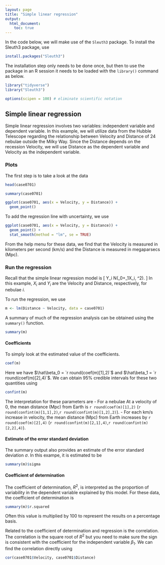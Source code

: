 ```yaml
---
layout: page
title: "Simple linear regression"
output:
  html_document:
    toc: true
---
```


In the code below, we will make use of the `Sleuth3` package.
To install the Sleuth3 package, use 

```r
install.packages("Sleuth3")
```

The installation step only needs to be done once, 
but then to use the package in an R session it needs to be loaded with the
`library()` command as below.

```r
library("tidyverse")
library("Sleuth3")

options(scipen = 100) # eliminate scientific notation
```

## Simple linear regression

Simple linear regression involves two variables: independent variable and 
dependent variable. 
In this example, we will utilize data from the Hubble Telescope regarding the
relationship between Velocity and Distance of 24 nebulae outside the Milky Way. 
Since the Distance depends on the recession Velocity, 
we will use Distance as the dependent variable and Velocity as the independent
variable. 

### Plots

The first step is to take a look at the data

```r
head(case0701)
```

```r
summary(case0701)
```

```r
ggplot(case0701, aes(x = Velocity, y = Distance)) + 
  geom_point()
```

To add the regression line with uncertainty, we use 

```r
ggplot(case0701, aes(x = Velocity, y = Distance)) + 
  geom_point() + 
  stat_smooth(method = "lm", se = TRUE)
```

From the help menu for these data, we find that the Velocity is measured in 
kilometers per second (km/s) and the Distance is measured in megaparsecs
(Mpc).

### Run the regression

Recall that the simple linear regression model is 
\[
Y_i \stackrel{ind}{\sim} N(\beta_0+\beta_1X_i, \sigma^2).
\]
In this example, $X_i$ and $Y_i$ are the Velocity and Distance, respectively,
for nebulae $i$. 

To run the regression, we use 

```r
m <- lm(Distance ~ Velocity, data = case0701)
```

A summary of much of the regression analysis can be obtained using the 
`summary()` function. 

```r
summary(m)
```

#### Coefficients

To simply look at the estimated value of the coefficients. 

```r
coef(m)
```

Here we have $\hat\beta_0 = `r round(coef(m)[1],2)`$ and 
$\hat\beta_1 = `r round(coef(m)[2],4)`$.
We can obtain 95% credible intervals for these two quantities using

```r
confint(m)
```

The interpretation for these parameters are 
- For a nebulae At a velocity of 0, the mean distance (Mpc) from Earth is 
`r round(coef(m)[1],2)` (`r round(confint(m)[1,1],2)`,`r round(confint(m)[1,2],2)`).
- For each km/s increase in velocity, the mean distance (Mpc) from Earth 
increases by 
`r round(coef(m)[2],4)` (`r round(confint(m)[2,1],4)`,`r round(confint(m)[2,2],4)`).

#### Estimate of the error standard deviation

The summary output also provides an estimate of the error standard 
deviation $\sigma$. 
In this exampe, it is estimated to be 

```r
summary(m)$sigma
```

#### Coefficient of determination

The coefficient of determination, $R^2$, is interpreted as the proportion of 
variability in the dependent variable explained by this model. 
For these data, the coefficient of determination is 

```r
summary(m)$r.squared
```
Often this value is multiplied by 100 to represent the results on a percentage 
basis. 

Related to the coefficient of determination and regression is the 
correlation. 
The correlation is the square root of $R^2$ but you need to make sure the 
sign is consistent with the coefficient for the independent variable $\beta_1$. 
We can find the correlation directly using

```r
cor(case0701$Velocity, case0701$Distance)
```
